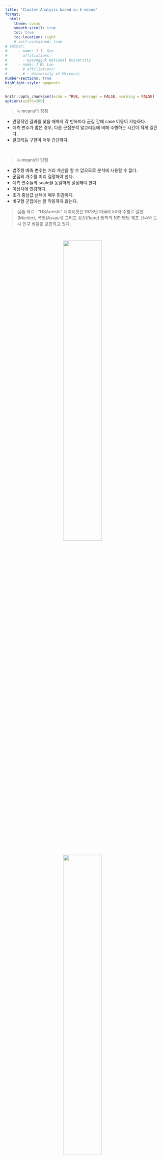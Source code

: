 ```yaml
---
title: "Cluster Analysis based on k-means"
format: 
  html:
    theme: cosmo
    smooth-scroll: true
    toc: true
    toc-location: right
    # self-contained: true
# author: 
#     - name: J.I. Seo
#       affiliations:
#       - Gyeongguk National University
#     - name: J.W. Lee
#       # affiliations:
#       # - University of Missouri
number-sections: true
highlight-style: pygments
---
```

```r
knitr::opts_chunk$set(echo = TRUE, message = FALSE, warning = FALSE)
options(width=200)
```

> k-means의 장점
 
- 안정적인 결과를 찾을 때까지 각 반복마다 군집 간에 case 이동이 가능하다.
- 예측 변수가 많은 경우, 다른 군집분석 알고리듬에 비해 수행하는 시간이 적게 걸린다.
- 알고리듬 구현이 매우 간단하다.

</br>

> k-means의 단점

- 범주형 예측 변수는 거리 계산을 할 수 없으므로 분석에 사용할 수 없다.
- 군집의 개수를 미리 결정해야 한다.
- 예측 변수들의 scale을 동일하게 설정해야 한다.
- 이상치에 민감하다.
- 초기 중심값 선택에 매우 민감하다.
- 비구형 군집에는 잘 작동하지 않는다.
 
 > 실습 자료 : "USArrests" 데이터셋은 1973년 미국의 50개 주별로 살인(Murder), 폭행(Assault) 그리고 강간(Rape) 범죄의 10만명당 체포 건수와 도시 인구 비율을 포함하고 있다.

</br>

<center>![](./image/cluster_data.png){width=50%}</center>

</br>

<center>![](./image/cluster_표.png){width=50%}</center>

</br>


## 데이터 불러오기

```r
pacman::p_load("data.table", 
               "tidyverse", 
               "dplyr",
               "caret",
               "GGally",                       # For ggpairs
               "mlr",
               "clue",
               "parallelMap",                  # For parallelStartSocket
               "parallel")                     # For detectCores

data("USArrests")                              # 데이터 불러오기

USArrests %>%
  as_tibble
```

## 데이터 탐색

```r
ggpairs(USArrests,
        upper = list(continuous = "density"),
        lower = list(continuous = wrap("points", size = 0.5)),
        diag = list(continuous = "densityDiag")) +
  theme_bw()
```

```r
# 상관계수 그래프
ggcorr(USArrests,               # 데이터
       label = TRUE,            # 라벨 명시 여부
       label_round = 3,         # 상관계수 소숫점 이하 자릿수
       label_size = 3,          # 상관계수 글자 크기
       low = "steelblue",       # 상관계수가 음수일 때 색깔
       mid = "white",           # 상관계수가 0에 가까울 때 색깔
       high = "darkred")        # 상관계수가 양수일 때 색깔
```


## 데이터 분할

```r
# Partition (Training Dataset : Test Dataset = 8:2)
set.seed(200)
ind <- sample(1:nrow(USArrests), 0.8*nrow(USArrests))       # Index를 이용하여 8:2로 분할

USArrests.trd <- USArrests[ind,]                            # Training Dataset
USArrests.ted <- USArrests[-ind,]                           # Test Dataset
```

## 데이터 전처리

```r
# Standardization
preProcValues <- preProcess(USArrests.trd,
                            method = c("center", "scale"))  # Standardization 정의 -> Training Dataset에 대한 평균과 표준편차 계산 

USArrests.trd <- predict(preProcValues, USArrests.trd)      # Standardization for Training Dataset
USArrests.ted <- predict(preProcValues, USArrests.ted)      # Standardization for Test Dataset

glimpse(USArrests.trd)                                      # 데이터 구조 확인
glimpse(USArrests.ted)                                      # 데이터 구조 확인
```



## 모형 훈련

<center><img src="./image/mlr_flow.png" width="800" height="450"></center>

</br>

###  Resampling을 이용한 최적의 초모수 조합 찾기

#### Define Task

- 문제 유형에 따라 Task를 정의하는 데 사용하는 함수는 다음과 같다.

|||
|:-----------------|:----|
|문제 유형                      |함수                | 
|회귀 문제                      |`makeRegrTask()`      | 
|이진 또는 다중 클래스 분류 문제|`makeClassifTask()`   | 
|생존분석                       |`makeSurvTask()`      |
|군집분석                       |`makeClusterTask()`   |
|다중 라벨 분류 문제            |`makeMultilabelTask()`|
|비용 민감 분류 문제            |`makeCostSensTask()`  |  
|||


```r
## k-means : 군집분석
USArrests.Task <- makeClusterTask(data = USArrests.trd)   # Training Dataset
USArrests.Task
```

#### Define Learner

- 학습자(Learner)는 함수 `makeLearner()`를 이용하여 정의한다.
- 함수 `makeLearner()`의 첫 번째 인자 `cl`에는 사용하고자 하는 머신러닝 알고리듬을 `문제 유형.알고리듬과 관련된 R 함수 이름` 형태로 입력한다.
    - 예를 들어,
        - 회귀 문제 : `"regr.알고리듬과 관련된 R 함수 이름"` 
        - 클래스 분류 문제 : `"classif.알고리듬과 관련된 R 함수 이름"`
        - 생존분석 : `"surv.알고리듬과 관련된 R 함수 이름"`
        - 군집분석 : `"cluster.알고리듬과 관련된 R 함수 이름"`
        - 다중 라벨 문제 : `"multilabel.알고리듬과 관련된 R 함수 이름"`
    - Package `"mlr"`에서 사용할 수 있는 알고리듬은 [여기](https://mlr.mlr-org.com/articles/tutorial/integrated_learners.html)를 통해서 확인할 수 있다.
    
```r
# 초모수 집합
getParamSet("cluster.kmeans")  # cluster.kmeans : Clustering based on "kmeans" function
```

`Caution!` 특정 머신러닝 알고리듬이 가지고 있는 초모수는 함수 `getParamSet()`를 이용하여 확인할 수 있다.

</br>

```r
USArrests.Learner <- makeLearner(cl = "cluster.kmeans",                # 함수 kmeans를 이용하여 군집분석 수행
                                 par.vals = list(iter.max = 100,       # 최대 반복 수
                                                 nstart = 25))         # 수행 횟수
USArrests.Learner
```

`Caution!` 함수 `makeLearner()`의 인자 `par.vals`에 함수 `kmeans()`의 옵션을 입력할 수 있다. `iter.max`에는 최대 반복 수를, `nstart`에는 k-means 수행 횟수를 지정할 수 있다. k-means는 초기 중심값을 랜덤하게 선택하기 때문에 이 과정에서 다양한 결과가 나타날 수 있다. 그래서 옵션 `nstart`를 이용하여 수행 횟수를 늘려 최대한 다양한 초기 중심값에 대해 k-means를 수행하고 최적의 결과를 찾을 수 있다.



#### Define Search Space

- 함수 ` makeDiscreteParam()` 또는 `makeNumericParam()`을 이용하여 초모수의 검색 범위를 정의한다. 
    - 함수 `makeDiscreteParam()` : 검색 범위를 특정값으로 정의하는 경우 사용
    - 함수 `makeNumericParam()` : 검색 범위를 구간으로 정의하는 경우 사용
- 그러고나서, 함수 `makeParamSet()`를 이용하여 정의한 검색 범위을 `ParamSet` 객체로 만든다.

```r
# 초모수 "centers" (군집 수)와 알고리듬의 검색 범위 정의 
tune.hyper <- makeParamSet( 
  makeDiscreteParam("centers",                                         # 군집 수 
                    values = 3:7),                                     # 군집 수에 대한 검색 범위
  makeDiscreteParam("algorithm",                                       # k-means 알고리듬
                    values = c("Lloyd", "MacQueen", "Hartigan-Wong"))) # 알고리듬에 대한 검색 범위
tune.hyper
```

`Caution!` k-means를 수행하기 위해 "Lloyd", "MacQueen" 그리고 "Hartigan-Wong" 알고리듬을 검색 범위로 정의하였다. 각 알고리듬의 수행 절차는 다음과 같다.

<center>![](./image/cluster_algorithm.png)</center>


####  Define Tuning Method

- 정의한 검색 범위 내에서 후보 초모수 조합을 찾는다.
- 가장 많이 사용하는 방법은 그리드 검색(Grid Search)과 랜덤 검색(Random Search)이며, 각각 함수 `makeTuneControlGrid()`와 `makeTuneControlRandom()`을 이용하여 정의할 수 있다.

```r
gridSearch <- makeTuneControlGrid()                                    # 그리드 검색               
gridSearch
```

`Result!` 함수 `makeTuneControlGrid()`를 이용하여 위에서 정의한 초모수 "centers"와 알고리듬의 검색 범위에 해당하는 모든 조합을 후보 초모수 조합으로 설정한다.



#### Define Resampling Strategy

```r
kFold <- makeResampleDesc("CV", iters = 5)                             # 5-Fold Cross Validation
kFold
```


####  Perform Tuning

- 최적의 초모수 조합을 찾기 위해 함수 `tuneParams()`를 이용한다.

```r
parallelStartSocket(cpus = detectCores())                              # 병렬 처리

set.seed(100)
tunedK <- tuneParams(task = USArrests.Task,                            # Defined Task in 5-1-1
                     learner = USArrests.Learner,                      # Defined Learner in 5-1-2
                     par.set = tune.hyper,                             # Defined Search Space in 5-1-3
                     control = gridSearch,                             # Defined Tuning Method in 5-1-4
                     resampling = kFold,                               # Defined Resampling Strategy in 5-1-5
                     measures = list(db))                              # Davies-Bouldin Index (군집내 유사성이 높고 군집간 유사성이 낮을수록 값이 낮음)

tunedK
```

`Result!` 최적의 초모수 조합을 찾기 위해 "Silhouette Index"를 사용하였다. "Silhouette Index"는 다른 군집과 비교하여 case가 현재 속한 군집과 얼마나 유사한지를 나타내는 척도로 값이 높을수록 군집화가 잘 되었다는 것을 의미한다.

```r
tunedK$x$centers                                                       # 최적의 군집 수
tunedK$x$algorithm                                                     # 최적의 알고리듬
```

```r
# 튜닝 과정 시각화
kMeansTuningData <- generateHyperParsEffectData(tunedK)                # Extract Hyperparameter Effect from Tuning Result
kMeansTuningData$data

# 데이터 구조 변환
TuningData <- pivot_longer(kMeansTuningData$data,
                           cols = -c(centers, iteration, algorithm, exec.time),
                           names_to = "Metric",
                           values_to = "Value")

TuningData %>%
  as_tibble

ggplot(TuningData, aes(centers, Value, col = algorithm)) +
  facet_wrap(~ Metric, scales = "free_y") +
  geom_line() +
  geom_point() +
  theme_bw()
```

`Result!` 초모수 "centers = 4"이고 알고리듬이 "Lloyd"일 때 "Silhouette Index"값이 가장 높다는 것을 알 수 있다.




### 최적의 초모수 조합과 함께 모형 훈련

#### Redefine Learner

```r
# Redefine Learner with 최적의 초모수 조합
tunedKMeans <- setHyperPars(USArrests.Learner,                               # Defined Learner in 5-1-2
                            par.vals = list(centers = tunedK$x$centers,      # 최적의 군집 수
                                            algorithm = tunedK$x$algorithm)) # 최적의 알고리듬
tunedKMeans
```


#### Train Model

```r
tunedKMeansModel <- train(tunedKMeans,                                       # Defined Learner in 5-2-1
                          USArrests.Task)                                    # Defined Task in 5-1-1
tunedKMeansModel
```

```r
kMeanModel <- getLearnerModel(tunedKMeansModel)                              # 예측 모형 추출
kMeanModel
```

```r
# Training Dataset의 각 군집별 특징 시각화
USArrests.trd.clus <- mutate(USArrests.trd,
                             kMeansCluster = as.factor(kMeanModel$cluster))  # 예측 모형에 의한 군집 결과
USArrests.trd.clus %>%
  as_tibble

ggpairs(USArrests.trd.clus, aes(col = kMeansCluster),
        upper = list(continuous = "density")) +
  theme_bw()
```


## 예측

```r
# 예측 군집 생성
Pred <- predict(tunedKMeansModel, 
                newdata = USArrests.ted)         # predict(Trained Model, Test Dataset)
Pred %>%
  as_tibble
```

